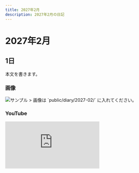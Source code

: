 ```yaml
---
title: 2027年2月
description: 2027年2月の日記
---
```


# 2027年2月

## 1日
本文を書きます。

### 画像
<img src="/diary/2027-02/sample.jpg" alt="サンプル" />
> 画像は `public/diary/2027-02/` に入れてください。

### YouTube
<div style={{position:'relative', paddingTop:'56.25%'}}>
  <iframe
    src="https://www.youtube.com/embed/VIDEO_ID"
    title="2027年2月の動画"
    style={{position:'absolute', inset:0, width:'100%', height:'100%'}}
    frameBorder="0"
    allow="accelerometer; autoplay; clipboard-write; encrypted-media; gyroscope; picture-in-picture; web-share"
    allowFullScreen
  />
</div>
